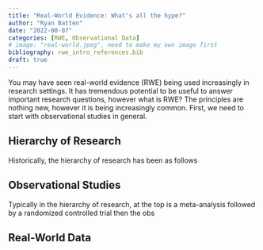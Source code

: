 ```yaml
---
title: "Real-World Evidence: What's all the hype?"
author: "Ryan Batten"
date: "2022-08-07"
categories: [RWE, Observational Data]
# image: "real-world.jpeg", need to make my own image first
bibliography: rwe_intro_references.bib
draft: true
---
```


You may have seen real-world evidence (RWE) being used increasingly in research settings. It has tremendous potential to be useful to answer important research questions, however what is RWE? The principles are nothing new, however it is being increasingly common. First, we need to start with observational studies in general.

## Hierarchy of Research

Historically, the hierarchy of research has been as follows

## Observational Studies

Typically in the hierarchy of research, at the top is a meta-analysis followed by a randomized controlled trial then the obs

## Real-World Data
